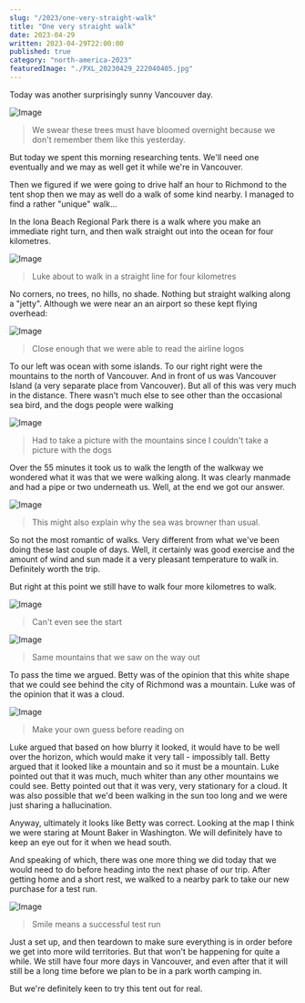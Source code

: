 ```yaml
---
slug: "/2023/one-very-straight-walk"
title: "One very straight walk"
date: 2023-04-29
written: 2023-04-29T22:00:00
published: true
category: "north-america-2023"
featuredImage: "./PXL_20230429_222040405.jpg"
---
```


Today was another surprisingly sunny Vancouver day.

![Image](PXL_20230429_184648080.jpg)

> We swear these trees must have bloomed overnight because we don't remember them like this yesterday.

But today we spent this morning researching tents.  We'll need one eventually and we may as well get it while we're in Vancouver.

Then we figured if we were going to drive half an hour to Richmond to the tent shop then we may as well do a walk of some kind nearby.  I managed to find a rather "unique" walk...

In the Iona Beach Regional Park there is a walk where you make an immediate right turn, and then walk straight out into the ocean for four kilometres.

![Image](PXL_20230429_214122607.jpg)

> Luke about to walk in a straight line for four kilometres

No corners, no trees, no hills, no shade.  Nothing but straight walking along a "jetty".  Although we were near an an airport so these kept flying overhead:

![Image](PXL_20230429_214823226.jpg)

> Close enough that we were able to read the airline logos

To our left was ocean with some islands.  To our right right were the mountains to the north of Vancouver.  And in front of us was Vancouver Island (a very separate place from Vancouver).  But all of this was very much in the distance.  There wasn't much else to see other than the occasional sea bird, and the dogs people were walking

![Image](PXL_20230429_222649288.jpg)

> Had to take a picture with the mountains since I couldn't take a picture with the dogs

Over the 55 minutes it took us to walk the length of the walkway we wondered what it was that we were walking along.  It was clearly manmade and had a pipe or two underneath us.  Well, at the end we got our answer.

![Image](PXL_20230429_223153804.jpg)

> This might also explain why the sea was browner than usual.

So not the most romantic of walks.  Very different from what we've been doing these last couple of days.  Well, it certainly was good exercise and the amount of wind and sun made it a very pleasant temperature to walk in.  Definitely worth the trip.

But right at this point we still have to walk four more kilometres to walk.

![Image](PXL_20230429_222040405.jpg)

> Can't even see the start

![Image](PXL_20230429_224739582.jpg)

> Same mountains that we saw on the way out

To pass the time we argued.  Betty was of the opinion that this white shape that we could see behind the city of Richmond was a mountain.  Luke was of the opinion that it was a cloud.

![Image](PXL_20230429_225018035.jpg)

> Make your own guess before reading on

Luke argued that based on how blurry it looked, it would have to be well over the horizon, which would make it very tall - impossibly tall.  Betty argued that it looked like a mountain and so it must be a mountain.  Luke pointed out that it was much, much whiter than any other mountains we could see.  Betty pointed out that it was very, very stationary for a cloud.  It was also possible that we'd been walking in the sun too long and we were just sharing a hallucination.

Anyway, ultimately it looks like Betty was correct.  Looking at the map I think we were staring at Mount Baker in Washington.  We will definitely have to keep an eye out for it when we head south.

And speaking of which, there was one more thing we did today that we would need to do before heading into the next phase of our trip.  After getting home and a short rest, we walked to a nearby park to take our new purchase for a test run.

![Image](PXL_20230430_005036453.jpg)

> Smile means a successful test run

Just a set up, and then teardown to make sure everything is in order before we get into more wild territories.  But that won't be happening for quite a while.  We still have four more days in Vancouver, and even after that it will still be a long time before we plan to be in a park worth camping in.

But we're definitely keen to try this tent out for real.